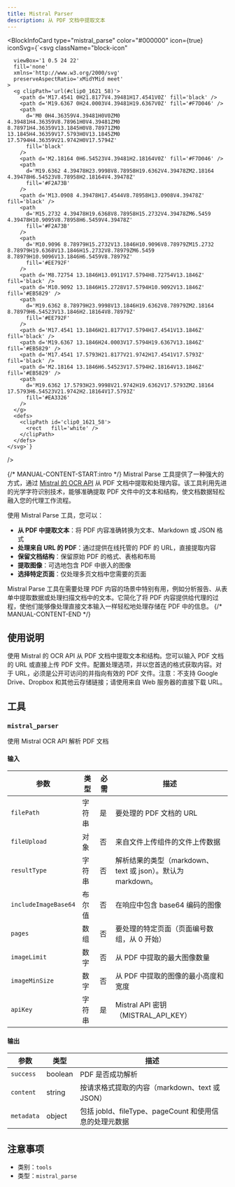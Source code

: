 ```yaml
---
title: Mistral Parser
description: 从 PDF 文档中提取文本
---
```



<BlockInfoCard 
  type="mistral_parse"
  color="#000000"
  icon={true}
  iconSvg={`<svg className="block-icon"
      
      
      
      viewBox='1 0.5 24 22'
      fill='none'
      xmlns='http://www.w3.org/2000/svg'
      preserveAspectRatio='xMidYMid meet'
    >
      <g clipPath='url(#clip0_1621_58)'>
        <path d='M17.4541 0H21.8177V4.39481H17.4541V0Z' fill='black' />
        <path d='M19.6367 0H24.0003V4.39481H19.6367V0Z' fill='#F7D046' />
        <path
          d='M0 0H4.36359V4.39481H0V0ZM0 4.39481H4.36359V8.78961H0V4.39481ZM0 8.78971H4.36359V13.1845H0V8.78971ZM0 13.1845H4.36359V17.5793H0V13.1845ZM0 17.5794H4.36359V21.9742H0V17.5794Z'
          fill='black'
        />
        <path d='M2.18164 0H6.54523V4.39481H2.18164V0Z' fill='#F7D046' />
        <path
          d='M19.6362 4.39478H23.9998V8.78958H19.6362V4.39478ZM2.18164 4.39478H6.54523V8.78958H2.18164V4.39478Z'
          fill='#F2A73B'
        />
        <path d='M13.0908 4.39478H17.4544V8.78958H13.0908V4.39478Z' fill='black' />
        <path
          d='M15.2732 4.39478H19.6368V8.78958H15.2732V4.39478ZM6.5459 4.39478H10.9095V8.78958H6.5459V4.39478Z'
          fill='#F2A73B'
        />
        <path
          d='M10.9096 8.78979H15.2732V13.1846H10.9096V8.78979ZM15.2732 8.78979H19.6368V13.1846H15.2732V8.78979ZM6.5459 8.78979H10.9096V13.1846H6.5459V8.78979Z'
          fill='#EE792F'
        />
        <path d='M8.72754 13.1846H13.0911V17.5794H8.72754V13.1846Z' fill='black' />
        <path d='M10.9092 13.1846H15.2728V17.5794H10.9092V13.1846Z' fill='#EB5829' />
        <path
          d='M19.6362 8.78979H23.9998V13.1846H19.6362V8.78979ZM2.18164 8.78979H6.54523V13.1846H2.18164V8.78979Z'
          fill='#EE792F'
        />
        <path d='M17.4541 13.1846H21.8177V17.5794H17.4541V13.1846Z' fill='black' />
        <path d='M19.6367 13.1846H24.0003V17.5794H19.6367V13.1846Z' fill='#EB5829' />
        <path d='M17.4541 17.5793H21.8177V21.9742H17.4541V17.5793Z' fill='black' />
        <path d='M2.18164 13.1846H6.54523V17.5794H2.18164V13.1846Z' fill='#EB5829' />
        <path
          d='M19.6362 17.5793H23.9998V21.9742H19.6362V17.5793ZM2.18164 17.5793H6.54523V21.9742H2.18164V17.5793Z'
          fill='#EA3326'
        />
      </g>
      <defs>
        <clipPath id='clip0_1621_58'>
          <rect   fill='white' />
        </clipPath>
      </defs>
    </svg>`}
/>

{/* MANUAL-CONTENT-START:intro */}
Mistral Parse 工具提供了一种强大的方式，通过 [Mistral 的 OCR API](https://mistral.ai/) 从 PDF 文档中提取和处理内容。该工具利用先进的光学字符识别技术，能够准确提取 PDF 文件中的文本和结构，使文档数据轻松融入您的代理工作流程。

使用 Mistral Parse 工具，您可以：

- **从 PDF 中提取文本**：将 PDF 内容准确转换为文本、Markdown 或 JSON 格式
- **处理来自 URL 的 PDF**：通过提供在线托管的 PDF 的 URL，直接提取内容
- **保留文档结构**：保留原始 PDF 的格式、表格和布局
- **提取图像**：可选地包含 PDF 中嵌入的图像
- **选择特定页面**：仅处理多页文档中您需要的页面

Mistral Parse 工具在需要处理 PDF 内容的场景中特别有用，例如分析报告、从表单中提取数据或处理扫描文档中的文本。它简化了将 PDF 内容提供给代理的过程，使他们能够像处理直接文本输入一样轻松地处理存储在 PDF 中的信息。
{/* MANUAL-CONTENT-END */}

## 使用说明

使用 Mistral 的 OCR API 从 PDF 文档中提取文本和结构。您可以输入 PDF 文档的 URL 或直接上传 PDF 文件。配置处理选项，并以您首选的格式获取内容。对于 URL，必须是公开可访问的并指向有效的 PDF 文件。注意：不支持 Google Drive、Dropbox 和其他云存储链接；请使用来自 Web 服务器的直接下载 URL。

## 工具

### `mistral_parser`

使用 Mistral OCR API 解析 PDF 文档

#### 输入

| 参数 | 类型 | 必需 | 描述 |
| --------- | ---- | -------- | ----------- |
| `filePath` | 字符串 | 是 | 要处理的 PDF 文档的 URL |
| `fileUpload` | 对象 | 否 | 来自文件上传组件的文件上传数据 |
| `resultType` | 字符串 | 否 | 解析结果的类型（markdown、text 或 json）。默认为 markdown。 |
| `includeImageBase64` | 布尔值 | 否 | 在响应中包含 base64 编码的图像 |
| `pages` | 数组 | 否 | 要处理的特定页面（页面编号数组，从 0 开始） |
| `imageLimit` | 数字 | 否 | 从 PDF 中提取的最大图像数量 |
| `imageMinSize` | 数字 | 否 | 从 PDF 中提取的图像的最小高度和宽度 |
| `apiKey` | 字符串 | 是 | Mistral API 密钥（MISTRAL_API_KEY） |

#### 输出

| 参数 | 类型 | 描述 |
| --------- | ---- | ----------- |
| `success` | boolean | PDF 是否成功解析 |
| `content` | string | 按请求格式提取的内容（markdown、text 或 JSON） |
| `metadata` | object | 包括 jobId、fileType、pageCount 和使用信息的处理元数据 |

## 注意事项

- 类别：`tools`
- 类型：`mistral_parse`
